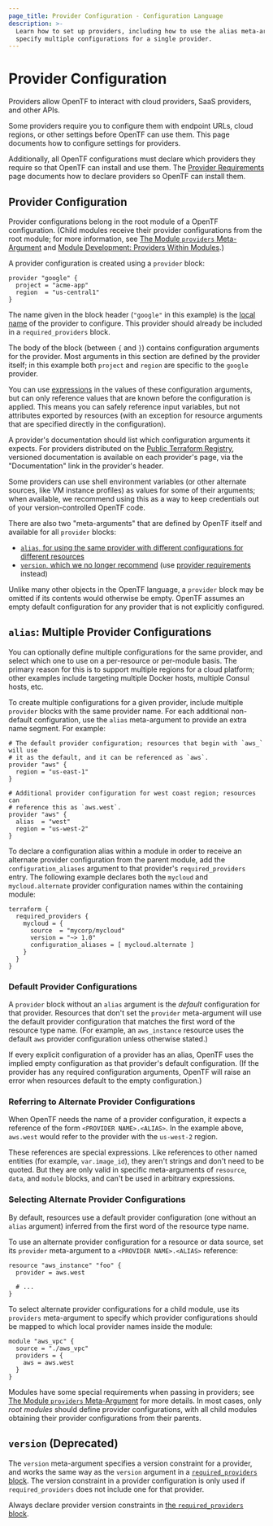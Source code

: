 ```yaml
---
page_title: Provider Configuration - Configuration Language
description: >-
  Learn how to set up providers, including how to use the alias meta-argument to
  specify multiple configurations for a single provider.
---
```


# Provider Configuration

Providers allow OpenTF to interact with cloud providers, SaaS providers, and
other APIs.

Some providers require you to configure them with endpoint URLs, cloud regions,
or other settings before OpenTF can use them. This page documents how to
configure settings for providers.

Additionally, all OpenTF configurations must declare which providers they
require so that OpenTF can install and use them. The
[Provider Requirements](/opentf/language/providers/requirements)
page documents how to declare providers so OpenTF can install them.

## Provider Configuration

Provider configurations belong in the root module of a OpenTF configuration.
(Child modules receive their provider configurations from the root module; for
more information, see
[The Module `providers` Meta-Argument](/opentf/language/meta-arguments/module-providers)
and [Module Development: Providers Within Modules](/opentf/language/modules/develop/providers).)

A provider configuration is created using a `provider` block:

```hcl
provider "google" {
  project = "acme-app"
  region  = "us-central1"
}
```

The name given in the block header (`"google"` in this example) is the
[local name](/opentf/language/providers/requirements#local-names) of the provider to
configure. This provider should already be included in a `required_providers`
block.

The body of the block (between `{` and `}`) contains configuration arguments for
the provider. Most arguments in this section are defined by the provider itself;
in this example both `project` and `region` are specific to the `google`
provider.

You can use [expressions](/opentf/language/expressions) in the values of these
configuration arguments, but can only reference values that are known before the
configuration is applied. This means you can safely reference input variables,
but not attributes exported by resources (with an exception for resource
arguments that are specified directly in the configuration).

A provider's documentation should list which configuration arguments it expects.
For providers distributed on the
[Public Terraform Registry](https://registry.terraform.io), versioned documentation is
available on each provider's page, via the "Documentation" link in the
provider's header.

Some providers can use shell environment variables (or other alternate sources,
like VM instance profiles) as values for some of their arguments; when
available, we recommend using this as a way to keep credentials out of your
version-controlled OpenTF code.

There are also two "meta-arguments" that are defined by OpenTF itself
and available for all `provider` blocks:

- [`alias`, for using the same provider with different configurations for different resources][inpage-alias]
- [`version`, which we no longer recommend][inpage-versions] (use
  [provider requirements](/opentf/language/providers/requirements) instead)

Unlike many other objects in the OpenTF language, a `provider` block may
be omitted if its contents would otherwise be empty. OpenTF assumes an
empty default configuration for any provider that is not explicitly configured.

## `alias`: Multiple Provider Configurations

[inpage-alias]: #alias-multiple-provider-configurations

You can optionally define multiple configurations for the same provider, and
select which one to use on a per-resource or per-module basis. The primary
reason for this is to support multiple regions for a cloud platform; other
examples include targeting multiple Docker hosts, multiple Consul hosts, etc.

To create multiple configurations for a given provider, include multiple
`provider` blocks with the same provider name. For each additional non-default
configuration, use the `alias` meta-argument to provide an extra name segment.
For example:

```hcl
# The default provider configuration; resources that begin with `aws_` will use
# it as the default, and it can be referenced as `aws`.
provider "aws" {
  region = "us-east-1"
}

# Additional provider configuration for west coast region; resources can
# reference this as `aws.west`.
provider "aws" {
  alias  = "west"
  region = "us-west-2"
}
```

To declare a configuration alias within a module in order to receive an
alternate provider configuration from the parent module, add the
`configuration_aliases` argument to that provider's `required_providers`
entry. The following example declares both the `mycloud` and
`mycloud.alternate` provider configuration names within the containing module:

```hcl
terraform {
  required_providers {
    mycloud = {
      source  = "mycorp/mycloud"
      version = "~> 1.0"
      configuration_aliases = [ mycloud.alternate ]
    }
  }
}
```

### Default Provider Configurations

A `provider` block without an `alias` argument is the _default_ configuration
for that provider. Resources that don't set the `provider` meta-argument will
use the default provider configuration that matches the first word of the
resource type name. (For example, an `aws_instance` resource uses the default
`aws` provider configuration unless otherwise stated.)

If every explicit configuration of a provider has an alias, OpenTF uses the
implied empty configuration as that provider's default configuration. (If the
provider has any required configuration arguments, OpenTF will raise an error
when resources default to the empty configuration.)

### Referring to Alternate Provider Configurations

When OpenTF needs the name of a provider configuration, it expects a
reference of the form `<PROVIDER NAME>.<ALIAS>`. In the example above,
`aws.west` would refer to the provider with the `us-west-2` region.

These references are special expressions. Like references to other named
entities (for example, `var.image_id`), they aren't strings and don't need to be
quoted. But they are only valid in specific meta-arguments of `resource`,
`data`, and `module` blocks, and can't be used in arbitrary expressions.

### Selecting Alternate Provider Configurations

By default, resources use a default provider configuration (one without an
`alias` argument) inferred from the first word of the resource type name.

To use an alternate provider configuration for a resource or data source, set
its `provider` meta-argument to a `<PROVIDER NAME>.<ALIAS>` reference:

```hcl
resource "aws_instance" "foo" {
  provider = aws.west

  # ...
}
```

To select alternate provider configurations for a child module, use its
`providers` meta-argument to specify which provider configurations should be
mapped to which local provider names inside the module:

```hcl
module "aws_vpc" {
  source = "./aws_vpc"
  providers = {
    aws = aws.west
  }
}
```

Modules have some special requirements when passing in providers; see
[The Module `providers` Meta-Argument](/opentf/language/meta-arguments/module-providers)
for more details. In most cases, only _root modules_ should define provider
configurations, with all child modules obtaining their provider configurations
from their parents.

<a id="provider-versions"></a>

## `version` (Deprecated)

[inpage-versions]: #provider-versions

The `version` meta-argument specifies a version constraint for a provider, and
works the same way as the `version` argument in a
[`required_providers` block](/opentf/language/providers/requirements). The version
constraint in a provider configuration is only used if `required_providers`
does not include one for that provider.

Always declare provider version constraints in
[the `required_providers` block](/opentf/language/providers/requirements).

